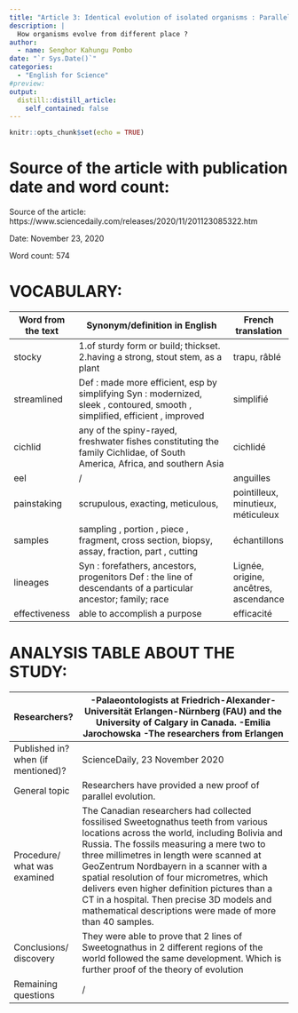 ```yaml
---
title: "Article 3: Identical evolution of isolated organisms : Parallel evolution of conodonts "
description: |
  How organisms evolve from different place ?
author:
  - name: Senghor Kahungu Pombo
date: "`r Sys.Date()`"
categories:
  - "English for Science"
#preview:
output:
  distill::distill_article:
    self_contained: false
---
```


```r
knitr::opts_chunk$set(echo = TRUE)
```

# Source of the article with publication date and word count:
Source of the article:  https://www.sciencedaily.com/releases/2020/11/201123085322.htm

Date: November 23, 2020

Word count: 574

# VOCABULARY:
|  			Word 			from the text 		 |  			Synonym/definition 			in English  			 		                                                                                                   |  			French 			translation  			 		                    |
|----------------------|-------------------------------------------------------------------------------------------------------------------------------------|-------------------------------------------|
|  			stocky 		             |  			1.of 			sturdy form or build;  thickset.  			  				  				2.having 				a strong, stout stem, as a plant 			  			   			 		                                        |  			trapu, 			râblé  			 		                          |
|  			streamlined 		        |  			Def : 			made more efficient, esp by simplifying  			  			Syn : 			modernized, sleek , contoured, smooth , simplified, efficient , improved 			 			 		 |  			simplifié 			 			 		                             |
|  			cichlid 		            |  			any 			of the spiny-rayed, freshwater fishes constituting the family 			Cichlidae, of South America, Africa, and southern Asia 			 			 		        |               cichlidé  			   			 		              |
|  			eel 		                |  			/ 		                                                                                                                                 |  			anguilles 		                               |
|  			painstaking 		        |  			scrupulous, exacting, meticulous, 			 			 		                                                                                               |  			pointilleux, 			minutieux, méticuleux  			 		    |
|  			samples 		            |  			sampling , portion , piece , fragment, cross 			section, biopsy, assay, fraction, part , cutting 			 			 		                                   |  			échantillons 		                            |
|  			lineages 		           |  			Syn : 			forefathers, ancestors, progenitors 			 			  			 Def : 			the 			line of descendants of a particular ancestor;  family;  race 			 			 		            |  			Lignée, 			origine, ancêtres, ascendance  			 		 |
|  			effectiveness 		      |  			able 			to accomplish a purpose  			 		                                                                                                    |  			efficacité 			 			 		                            |

# ANALYSIS TABLE ABOUT THE STUDY:
|  			Researchers?  			 		                       |  			-Palaeontologists 			at Friedrich-Alexander-Universität Erlangen-Nürnberg (FAU) and 			the University of Calgary in Canada.  			  			-Emilia 			Jarochowska  			  			-The 			researchers from Erlangen  			 		                                                                                                                                                                                                                                                                                                      |
|----------------------------------------|-----------------------------------------------------------------------------------------------------------------------------------------------------------------------------------------------------------------------------------------------------------------------------------------------------------------------------------------------------------------------------------------------------------------------------------------------------------------------------------------|
|  			Published in? when (if mentioned)?  			 		 |  			ScienceDaily, 			23 November 2020  			 		                                                                                                                                                                                                                                                                                                                                                                                                                                                      |
|  			General topic  			 		                      |  			Researchers 			have provided a new proof of parallel evolution. 		                                                                                                                                                                                                                                                                                                                                                                                                                          |
|  			Procedure/ what was examined  			 		       |  			The 			Canadian researchers had collected fossilised Sweetognathus teeth 			from various locations across the world, including Bolivia and 			Russia.  			  			  			The 			fossils measuring a mere two to three millimetres in length were 			scanned at GeoZentrum Nordbayern in a scanner with a spatial 			resolution of four micrometres, which delivers even higher 			definition pictures than a CT in a hospital. Then precise 3D 			models and mathematical descriptions were made of more than 40 			samples.  			 		 |
|  			Conclusions/ discovery  			 		             |  			 They 			were able to prove that 2 lines of Sweetognathus 			in 2 different regions of the world followed the same development. 			Which is further proof of the theory of evolution  			 		                                                                                                                                                                                                                                                                                                         |
|  			Remaining questions  			 		                |  			/ 		                                                                                                                                                                                                                                                                                                                                                                                                                                                                                     |

